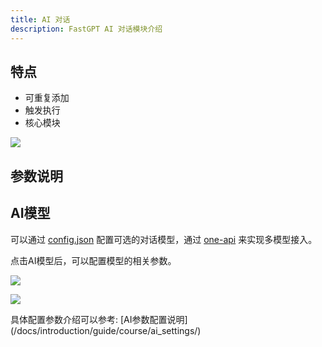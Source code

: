 ```yaml
---
title: AI 对话
description: FastGPT AI 对话模块介绍
---
```



## 特点

- 可重复添加
- 触发执行
- 核心模块

![](/imgs/aichat.png)

## 参数说明

## AI模型

可以通过 [config.json](/docs/introduction/development/configuration/) 配置可选的对话模型，通过 [one-api](/docs/introduction/development/modelConfig/one-api) 来实现多模型接入。

点击AI模型后，可以配置模型的相关参数。

![](/imgs/aichat02.png)

![](/imgs/aichat2.png)

<Alert icon="🍅" context="success">
  具体配置参数介绍可以参考: [AI参数配置说明](/docs/introduction/guide/course/ai_settings/)
</Alert>
